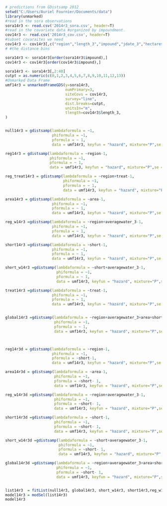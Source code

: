 ```r
# predictions from GDistsamp 2012
setwd("C:/Users/Auriel Fournier/Documents/data")
library(unmarked)
#read in the sora observations
sora14r3 <- read.csv('2014r3_sora.csv', header=T)
#read in the covariate data #organized by impoundment.
cov14r3 <- read.csv('2014r3_cov.csv', header=T)
#subset covaraites we need
cov14r3 <- cov14r3[,c("region","length_3","impound","jdate_3","hectares","area", "treat","int","short","averagewater_3")]
# #the distance bins

sora14r3 <- sora14r3[order(sora14r3$impound),]
cov14r3 <- cov14r3[order(cov14r3$impound),]

sora14r3 <- sora14r3[,2:40]
cutpt = as.numeric(c(0,1,2,3,4,5,6,7,8,9,10,11,12,13)) 
#Unmarked Data Frame
umf14r3 = unmarkedFrameGDS(y=sora14r3, 
                           numPrimary=3,
                           siteCovs = cov14r3,
                           survey="line", 
                           dist.breaks=cutpt,  
                           unitsIn="m", 
                           tlength=cov14r3$length_3,
)


null14r3 = gdistsamp(lambdaformula = ~1, 
                     phiformula = ~1, 
                     pformula = ~ 1,
                     data = umf14r3, keyfun = "hazard", mixture="P",se = T, output="density",unitsOut="ha")

reg14r3 = gdistsamp(lambdaformula = ~region-1, 
                    phiformula = ~1, 
                    pformula = ~ 1,
                    data = umf14r3, keyfun = "hazard", mixture="P",se = T, output="density",unitsOut="ha")

reg_treat14r3 = gdistsamp(lambdaformula = ~region+treat-1, 
                          phiformula = ~1, 
                          pformula = ~ 1,
                          data = umf14r3, keyfun = "hazard", mixture="P",se = T, output="density",unitsOut="ha")

area14r3 = gdistsamp(lambdaformula = ~area-1, 
                     phiformula = ~1, 
                     pformula = ~ 1,
                     data = umf14r3, keyfun = "hazard", mixture="P",se = T, output="density",unitsOut="ha")

reg_w14r3 =gdistsamp(lambdaformula = ~region+averagewater_3-1, 
                     phiformula = ~1, 
                     pformula = ~ 1,
                     data = umf14r3, keyfun = "hazard", mixture="P",se = T, output="density",unitsOut="ha")

short14r3 =gdistsamp(lambdaformula = ~short-1, 
                     phiformula = ~1, 
                     pformula = ~ 1,
                     data = umf14r3, keyfun = "hazard", mixture="P",se = T, output="density",unitsOut="ha")

short_w14r3 =gdistsamp(lambdaformula = ~short+averagewater_3-1, 
                       phiformula = ~1, 
                       pformula = ~ 1,
                       data = umf14r3, keyfun = "hazard", mixture="P",se = T, output="density",unitsOut="ha")

treat14r3 =gdistsamp(lambdaformula = ~treat-1, 
                     phiformula = ~1, 
                     pformula = ~ 1,
                     data = umf14r3, keyfun = "hazard", mixture="P",se = T, output="density",unitsOut="ha")


global14r3 =gdistsamp(lambdaformula = ~region+averagewater_3+area+short+treat-1, 
                      phiformula = ~1, 
                      pformula = ~ 1,
                      data = umf14r3, keyfun = "hazard", mixture="P",se = T, output="density",unitsOut="ha")



reg14r3d = gdistsamp(lambdaformula = ~region-1, 
                     phiformula = ~1, 
                     pformula = ~short-1,
                     data = umf14r3, keyfun = "hazard", mixture="P",se = T, output="density",unitsOut="ha")

area14r3d = gdistsamp(lambdaformula = ~area-1, 
                      phiformula = ~1, 
                      pformula = ~short- 1,
                      data = umf14r3, keyfun = "hazard", mixture="P",se = T, output="density",unitsOut="ha")

reg_w14r3d =gdistsamp(lambdaformula = ~region+averagewater_3-1, 
                      phiformula = ~1, 
                      pformula = ~short- 1,
                      data = umf14r3, keyfun = "hazard", mixture="P",se = T, output="density",unitsOut="ha")

short14r3d =gdistsamp(lambdaformula = ~short-1, 
                      phiformula = ~1, 
                      pformula = ~short- 1,
                      data = umf14r3, keyfun = "hazard", mixture="P",se = T, output="density",unitsOut="ha")

short_w14r3d =gdistsamp(lambdaformula = ~short+averagewater_3-1, 
                        phiformula = ~1, 
                        pformula = ~short- 1,
                        data = umf14r3, keyfun = "hazard", mixture="P",se = T, output="density",unitsOut="ha")

global14r3d =gdistsamp(lambdaformula = ~region+averagewater_3+area+short-1, 
                       phiformula = ~1, 
                       pformula = ~short- 1,
                       data = umf14r3, keyfun = "hazard", mixture="P",se = T, output="density",unitsOut="ha")


list14r3  = fitList(null14r3, global14r3, short_w14r3, short14r3,reg_w14r3,area14r3,reg14r3, global14r3d, short_w14r3d, short14r3d,reg_w14r3d,area14r3d,reg14r3d)
model14r3 = modSel(list14r3)
model14r3
```